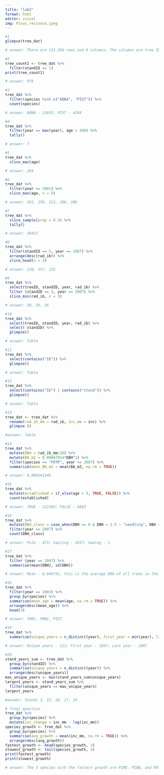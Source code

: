```yaml
---
title: "lab2"
format: html
editor: visual
img: Pinus_resinosa.jpeg
---
```


```r
#1
glimpse(tree_dat)

# answer: There are 131,386 rows and 8 columns. The columns are tree ID, stand ID, stand, year, species, age, inc (linear growth increment), and rad_ib (bark radius of tree at breast height).
```

```r
#2
tree_count1 <- tree_dat %>%
  filter(standID == 1)
print(tree_count1)

# answer: 979
```

```r
#3
tree_dat %>%
  filter(species %in% c("ABBA", "PIST")) %>%
  count(species)

# answer: ABBA - 13033; PIST - 4188
```

```r
#4
tree_dat %>%
  filter(year == max(year), age > 200) %>%
  tally()

# answer: 7
```

```r
#5
tree_dat %>%
  slice_max(age)

# answer: 269
```

```r
#6
tree_dat %>%
  filter(year == 2001) %>%
  slice_max(age, n = 5)

# answer: 263, 259, 212, 206, 206
```

```r
#7
tree_dat %>%
  slice_sample(prop = 0.3) %>%
  tally()

# answer: 39415
```

```r
#8
tree_dat %>%
  filter(standID == 5, year == 2007) %>%
  arrange(desc(rad_ib)) %>%
  slice_head(n = 3)

# answer: 128, 157, 135
```

```r
#9
tree_dat %>%
  select(treeID, standID, year, rad_ib) %>%
  filter (standID == 3, year == 2007) %>%
  slice_min(rad_ib, n = 3)

# answer: 50, 56, 36
```

```r
#10
tree_dat %>%
  select(treeID, standID, year, rad_ib) %>%
  select(-standID) %>%
  glimpse()

# answer: Table
```

```r
#11
tree_dat %>%
  select(contains("ID")) %>%
  glimpse()

# answer: Table
```

```r
#12
tree_dat %>%
  select(contains("ID") | contains("stand")) %>%
  glimpse()

# answer: Table
```

```r
#13
tree_dat <- tree_dat %>%
  rename(rad_ib_mm = rad_ib, inc_mm = inc) %>%
  glimpse ()

#answer: Table
```

```r
#14
tree_dat %>%
  mutate(DBH = rad_ib_mm/10) %>%
  mutate(BA_m2 = 0.00007854*DBH^2) %>%
  filter(species == "POTR", year == 2007) %>%
  summarise(mean_BA_m2 = mean(BA_m2, na.rm = TRUE))

# answer: 0.009241546
```

```r
#15
tree_dat %>%
  mutate(established = if_else(age > 5, TRUE, FALSE)) %>%
  count(established)

# answer: TRUE - 122503; FALSE - 8883
```

```r
#16
tree_dat %>%
  mutate(DBH_class = case_when(DBH >= 0 & DBH < 2.5 ~ "seedling", DBH >= 2.5 & DBH < 10 ~ "sapling", DBH >= 10 & DBH < 30 ~ "pole", DBH >= 30 ~ "sawlog", TRUE ~ NA_character_)) %>%
  filter(year == 2007) %>%
  count(DBH_class)

# answer: Pole - 473; Sapling - 1817; Sawlog - 1
```

```r
#17
tree_dat %>%
  filter (year == 2007) %>%
  summarise(mean(DBH), sd(DBH))

# answer: Mean - 8.046755, this is the average DBH of all trees in the data set. SD - 3.069321, this is shows how spread out the tree DBH is compared to the mean DBH.
```

```r
#18
tree_dat %>%
  filter(year == 2003) %>%
  group_by(species) %>%
  summarise(mean_age = mean(age, na.rm = TRUE)) %>%
  arrange(desc(mean_age)) %>%
  head(3)

# answer: THOC, FRNI, PIST
```

```r
#19
tree_dat %>%
  summarise(unique_years = n_distinct(year), first_year = min(year), last_year = max(year))

# answer: Unique years - 111; First year - 1897; Last year - 2007
```

```r
#20
stand_years_sum <- tree_dat %>%
  group_by(standID) %>%
  summarise(unique_years = n_distinct(year)) %>%
  arrange(desc(unique_years))
max_unique_years <- max(stand_years_sum$unique_years)
largest_years <- stand_years_sum %>%
  filter(unique_years == max_unique_years)
largest_years

#answer: Stands 1, 15, 16, 17, 24
```

```r
# final question
tree_dat %>%
  group_by(species) %>%
  mutate(inc_change = inc_mm - lag(inc_mm))
species_growth <- tree_dat %>%
  group_by(species) %>%
  summarise(avg_growth = mean(inc_mm, na.rm = TRUE)) %>%
  arrange(desc(avg_growth))
fastest_growth <- head(species_growth, 3)
slowest_growth <- tail(species_growth, 3)
print(fastest_growth)
print(slowest_growth)

# answer: The 3 species with the fastest growth are PIRE, PIBA, and POTR. The 3 species with the slowest growth are QURU, THOC, and LALA.
```
